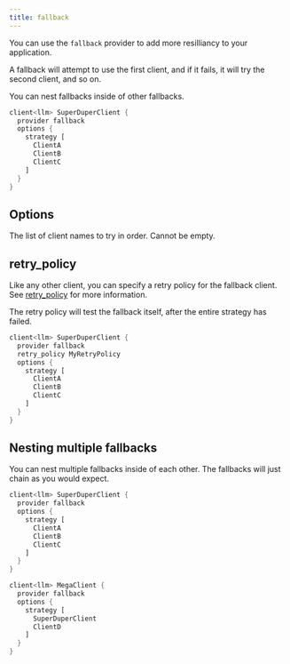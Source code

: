 ```yaml
---
title: fallback
---
```


You can use the `fallback` provider to add more resilliancy to your application.

A fallback will attempt to use the first client, and if it fails, it will try the second client, and so on.

<Tip>You can nest fallbacks inside of other fallbacks.</Tip>

```rust BAML
client<llm> SuperDuperClient {
  provider fallback
  options {
    strategy [
      ClientA
      ClientB
      ClientC
    ]
  }
}
```

## Options

<ParamField path="strategy" type="List[string]" required>
  The list of client names to try in order. Cannot be empty.
</ParamField>

## retry_policy

Like any other client, you can specify a retry policy for the fallback client. See [retry_policy](retry-policy) for more information.

The retry policy will test the fallback itself, after the entire strategy has failed.

```rust BAML
client<llm> SuperDuperClient {
  provider fallback
  retry_policy MyRetryPolicy
  options {
    strategy [
      ClientA
      ClientB
      ClientC
    ]
  }
}
```

## Nesting multiple fallbacks

You can nest multiple fallbacks inside of each other. The fallbacks will just chain as you would expect.

```rust BAML
client<llm> SuperDuperClient {
  provider fallback
  options {
    strategy [
      ClientA
      ClientB
      ClientC
    ]
  }
}

client<llm> MegaClient {
  provider fallback
  options {
    strategy [
      SuperDuperClient
      ClientD
    ]
  }
}
```